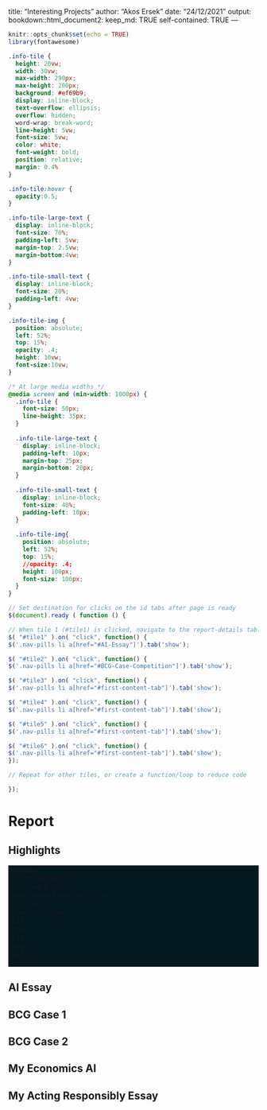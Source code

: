 title: "Interesting Projects"
author: "Akos Ersek"
date: "24/12/2021"
output: 
  bookdown::html_document2:
    keep_md: TRUE
    self-contained: TRUE
---

```r
knitr::opts_chunk$set(echo = TRUE)
library(fontawesome)
```

```css
.info-tile {
  height: 20vw;
  width: 30vw;
  max-width: 290px;
  max-height: 200px;
  background: #ef69b9;
  display: inline-block;
  text-overflow: ellipsis;
  overflow: hidden;
  word-wrap: break-word;
  line-height: 5vw;
  font-size: 5vw;
  color: white;
  font-weight: bold;
  position: relative;
  margin: 0.4%
}

.info-tile:hover {
  opacity:0.5;
}

.info-tile-large-text {
  display: inline-block;
  font-size: 70%;
  padding-left: 5vw;
  margin-top: 2.5vw;
  margin-bottom:4vw;
}

.info-tile-small-text {
  display: inline-block;
  font-size: 20%;
  padding-left: 4vw;
}

.info-tile-img {
  position: absolute;
  left: 52%;
  top: 15%;
  opacity: .4;
  height: 10vw;
  font-size:10vw;
}

/* At large media widths */
@media screen and (min-width: 1000px) {
  .info-tile {
    font-size: 50px;
    line-height: 35px;
  }
  
  .info-tile-large-text {
    display: inline-block;
    padding-left: 10px;
    margin-top: 25px;
    margin-bottom: 20px;
  }
  
  .info-tile-small-text {
    display: inline-block;
    font-size: 40%;
    padding-left: 10px;
  }
  
  .info-tile-img{
    position: absolute;
    left: 52%;
    top: 15%;
    //opacity: .4;
    height: 100px;
    font-size: 100px;
  }
}
```

```js

// Set destination for clicks on the id tabs after page is ready
$(document).ready ( function () {

// When tile 1 (#tile1) is clicked, navigate to the report-details tab.
$( "#tile1" ).on( "click", function() {
$('.nav-pills li a[href="#AI-Essay"]').tab('show');

$( "#tile2" ).on( "click", function() {
$('.nav-pills li a[href="#BCG-Case-Competition"]').tab('show');

$( "#tile3" ).on( "click", function() {
$('.nav-pills li a[href="#first-content-tab"]').tab('show');

$( "#tile4" ).on( "click", function() {
$('.nav-pills li a[href="#first-content-tab"]').tab('show');

$( "#tile5" ).on( "click", function() {
$('.nav-pills li a[href="#first-content-tab"]').tab('show');

$( "#tile6" ).on( "click", function() {
$('.nav-pills li a[href="#first-content-tab"]').tab('show');
});

// Repeat for other tiles, or create a function/loop to reduce code

});
```

# Report  {- .tabset .tabset-fade .tabset-pills}

## Highlights {-}


<div>
  <div class="info-tile" id="tile1" style = "background: #03191E;">
   <span class = "info-tile-large-text">AI Essay</span> <br />
   <span class = "info-tile-small-text">My proudest work</span> 
  </div>
  
  <div class="info-tile" id="tile2" style = "background: #03191E;">
   <span class = "info-tile-large-text">BCG Case 1</span> <br />
   <span class = "info-tile-small-text">Case prompt 1 and our solution</span> 
  </div>
  
  <div class="info-tile" id="tile1" style = "background: #03191E;">
   <span class = "info-tile-large-text">BCG Case 2</span> <br />
   <span class = "info-tile-small-text">Case Competition</span> 
  </div>
  
  <div class="info-tile" id="tile2" style = "background: #03191E;">
   <span class = "info-tile-large-text">1234</span> <br />
   <span class = "info-tile-small-text">Details</span> 
  </div>
  
  <div class="info-tile" id="tile1" style = "background: #03191E;">
   <span class = "info-tile-large-text">1234</span> <br />
   <span class = "info-tile-small-text">Details</span> 
  </div>
  
  <div class="info-tile" id="tile2" style = "background: #03191E;">
   <span class = "info-tile-large-text">1234</span> <br />
   <span class = "info-tile-small-text">Details</span> 
  </div>
</div>

## AI Essay {-}

## BCG Case 1 {-}

## BCG Case 2 {-}

## My Economics AI  {-}

## My Acting Responsibly Essay {-}

# {-}
